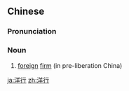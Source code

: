 ==Chinese==
{{zh-forms}}

===Pronunciation===
{{zh-pron
|m=yángháng
|c=joeng4 hong4-2
|mn=qz,tw,xm:iûⁿ-hâng/zz:iôⁿ-hâng
|cat=n
}}

===Noun===
{{zh-noun}}

# {{lb|zh|old}} [[foreign]] [[firm]] (in pre-liberation China)

[[ja:洋行]]
[[zh:洋行]]